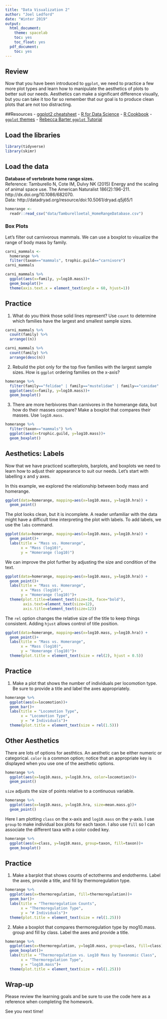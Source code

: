 ```yaml
---
title: "Data Visualization 2"
author: "Joel Ledford"
date: "Winter 2019"
output:
  html_document:
    theme: spacelab
    toc: yes
    toc_float: yes
  pdf_document:
    toc: yes
---
```


## Review
Now that you have been introduced to `ggplot`, we need to practice a few more plot types and learn how to manipulate the aesthetics of plots to better suit our needs. Aesthetics can make a significant difference visually, but you can take it too far so remember that our goal is to produce clean plots that are not too distracting.  

##Resources
- [ggplot2 cheatsheet](https://www.rstudio.com/wp-content/uploads/2015/03/ggplot2-cheatsheet.pdf)
- [R for Data Science](https://r4ds.had.co.nz/)
- [R Cookbook](http://www.cookbook-r.com/)
- [`ggplot` themes](https://ggplot2.tidyverse.org/reference/ggtheme.html)
- [Rebecca Barter `ggplot` Tutorial](http://www.rebeccabarter.com/blog/2017-11-17-ggplot2_tutorial/)

## Load the libraries
```r
library(tidyverse)
library(skimr)
```

## Load the data
**Database of vertebrate home range sizes.**  
Reference: Tamburello N, Cote IM, Dulvy NK (2015) Energy and the scaling of animal space use. The American Naturalist 186(2):196-211. http://dx.doi.org/10.1086/682070.  
Data: http://datadryad.org/resource/doi:10.5061/dryad.q5j65/1
```r
homerange <- 
  readr::read_csv("data/Tamburelloetal_HomeRangeDatabase.csv")
```

### Box Plots
Let's filter out carnivorous mammals. We can use a boxplot to visualize the range of body mass by family.
```r
carni_mammals <- 
  homerange %>% 
  filter(taxon=="mammals", trophic.guild=="carnivore")
carni_mammals
```

```r
carni_mammals %>% 
  ggplot(aes(x=family, y=log10.mass))+
  geom_boxplot()+
  theme(axis.text.x = element_text(angle = 60, hjust=1))
```

## Practice
1. What do you think those solid lines represent? Use `count` to determine which families have the largest and smallest sample sizes.
```r
carni_mammals %>% 
  count(family) %>% 
  arrange((n))
```

```r
carni_mammals %>% 
  count(family) %>% 
  arrange(desc(n))
```

2. Rebuild the plot only for the top five families with the largest sample sizes. How is `ggplot` ordering families on the x-axis?
```r
homerange %>% 
  filter(family=="felidae" | family=="mustelidae" | family=="canidae" | family=="soricidae" | family=="herpestidae") %>% 
  ggplot(aes(x=family, y=log10.mass))+
  geom_boxplot()
```

3. There are more herbivores than carnivores in the homerange data, but how do their masses compare? Make a boxplot that compares their masses. Use `log10.mass`.
```r
homerange %>% 
  filter(taxon=="mammals") %>% 
  ggplot(aes(x=trophic.guild, y=log10.mass))+
  geom_boxplot()
```

## Aesthetics: Labels
Now that we have practiced scatterplots, barplots, and boxplots we need to learn how to adjust their appearance to suit our needs. Let's start with labelling x and y axes.  

In this example, we explored the relationship between body mass and homerange.
```r
ggplot(data=homerange, mapping=aes(x=log10.mass, y=log10.hra)) +
  geom_point()
```

The plot looks clean, but it is incomplete. A reader unfamiliar with the data might have a difficult time interpreting the plot with labels. To add labels, we use the `labs` command.
```r
ggplot(data=homerange, mapping=aes(x=log10.mass, y=log10.hra)) +
  geom_point()+
  labs(title = "Mass vs. Homerange",
       x = "Mass (log10)",
       y = "Homerange (log10)")
```

We can improve the plot further by adjusting the size and condition of the text.
```r
ggplot(data=homerange, mapping=aes(x=log10.mass, y=log10.hra)) +
  geom_point()+
  labs(title = "Mass vs. Homerange",
       x = "Mass (log10)",
       y = "Homerange (log10)")+
  theme(plot.title=element_text(size=18, face="bold"),
        axis.text=element_text(size=12),
        axis.title=element_text(size=12))
```

The `rel` option changes the relative size of the title to keep things consistent. Adding `hjust` allows control of title position.
```r
ggplot(data=homerange, mapping=aes(x=log10.mass, y=log10.hra)) +
  geom_point()+
  labs(title = "Mass vs. Homerange",
       x = "Mass (log10)",
       y = "Homerange (log10)")+ 
  theme(plot.title = element_text(size = rel(2), hjust = 0.5))
```

## Practice
1. Make a plot that shows the number of individuals per locomotion type. Be sure to provide a title and label the axes appropriately.
```r
homerange %>% 
  ggplot(aes(x=locomotion))+
  geom_bar()+
  labs(title = "Locomotion Type",
       x = "Locomotion Type",
       y = "# Individuals")+ 
  theme(plot.title = element_text(size = rel(1.5)))
```

## Other Aesthetics
There are lots of options for aesthtics. An aesthetic can be either numeric or categorical. `color` is a common option; notice that an appropriate key is displayed when you use one of the aesthetic options.
```r
homerange %>% 
  ggplot(aes(x=log10.mass, y=log10.hra, color=locomotion))+
  geom_point()
```

`size` adjusts the size of points relative to a continuous variable.
```r
homerange %>% 
  ggplot(aes(x=log10.mass, y=log10.hra, size=mean.mass.g))+
  geom_point()
```

Here I am plotting `class` on the x-axis and `log10.mass` on the y-axis. I use `group` to make individual box plots for each taxon. I also use `fill` so I can associate the different taxa with a color coded key.
```r
homerange %>% 
  ggplot(aes(x=class, y=log10.mass, group=taxon, fill=taxon))+
  geom_boxplot()
```

## Practice
1. Make a barplot that shows counts of ectotherms and endotherms. Label the axes, provide a title, and fill by thermoregulation type.
```r
homerange %>% 
  ggplot(aes(x=thermoregulation, fill=thermoregulation))+
  geom_bar()+
  labs(title = "Thermoregulation Counts",
       x = "Thermoregulation Type",
       y = "# Individuals")+ 
  theme(plot.title = element_text(size = rel(1.25)))
```

2. Make a boxplot that compares thermoregulation type by mog10.mass. group and fill by class. Label the axes and provide a title.
```r
homerange %>% 
  ggplot(aes(x=thermoregulation, y=log10.mass, group=class, fill=class))+
  geom_boxplot()+
  labs(title = "Thermoregulation vs. Log10 Mass by Taxonomic Class",
       x = "Thermoregulation Type",
       y = "log10.mass")+ 
  theme(plot.title = element_text(size = rel(1.25)))
```

## Wrap-up
Please review the learning goals and be sure to use the code here as a reference when completing the homework.

See you next time!